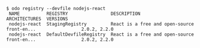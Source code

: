 ```console
$ odo registry --devfile nodejs-react
 NAME          REGISTRY                DESCRIPTION                                  ARCHITECTURES  VERSIONS
 nodejs-react  StagingRegistry         React is a free and open-source front-en...                 2.0.2, 2.2.0
 nodejs-react  DefaultDevfileRegistry  React is a free and open-source front-en...                 2.0.2, 2.2.0
```